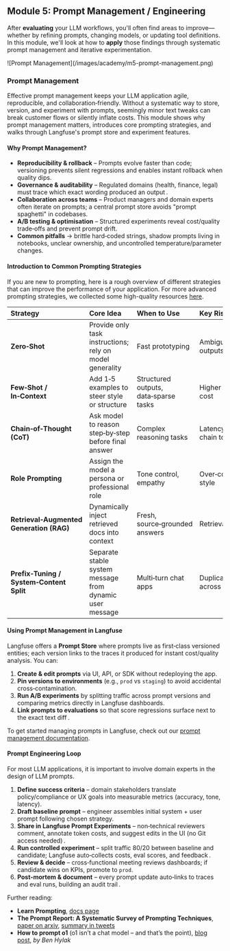 ## **Module 5:** Prompt Management / Engineering

After **evaluating** your LLM workflows, you'll often find areas to improve—whether by refining prompts, changing models, or updating tool definitions. In this module, we'll look at how to **apply** those findings through systematic prompt management and iterative experimentation. 

<Frame className="my-10" fullWidth>
![Prompt Management](/images/academy/m5-prompt-management.png)
</Frame>

### Prompt Management

Effective prompt management keeps your LLM application agile, reproducible, and collaboration‑friendly. Without a systematic way to store, version, and experiment with prompts, seemingly minor text tweaks can break customer flows or silently inflate costs. This module shows why prompt management matters, introduces core prompting strategies, and walks through Langfuse's prompt store and experiment features.

#### **Why Prompt Management?**

* **Reproducibility & rollback** – Prompts evolve faster than code; versioning prevents silent regressions and enables instant rollback when quality dips.  
* **Governance & auditability** – Regulated domains (health, finance, legal) must trace which exact wording produced an output .  
* **Collaboration across teams** – Product managers and domain experts often iterate on prompts; a central prompt store avoids "prompt spaghetti" in codebases.  
* **A/B testing & optimisation** – Structured experiments reveal cost/quality trade‑offs and prevent prompt drift.  
* **Common pitfalls** → brittle hard‑coded strings, shadow prompts living in notebooks, unclear ownership, and uncontrolled temperature/parameter changes.

#### **Introduction to Common Prompting Strategies**

If you are new to prompting, here is a rough overview of different strategies that can improve the performance of your application. For more advanced prompting strategies, we collected some high-quality resources [here](https://langfuse.com/library#prompting). 

| Strategy | Core Idea | When to Use | Key Risk |
| :---- | :---- | :---- | :---- |
| **Zero‑Shot** | Provide only task instructions; rely on model generality | Fast prototyping | Ambiguous outputs |
| **Few‑Shot / In‑Context** | Add 1‑5 examples to steer style or structure | Structured outputs, data‑sparse tasks | Higher token cost |
| **Chain‑of‑Thought (CoT)** | Ask model to reason step‑by‑step before final answer | Complex reasoning tasks | Latency, leak chain to user |
| **Role Prompting** | Assign the model a persona or professional role | Tone control, empathy | Over‑constrained style |
| **Retrieval‑Augmented Generation (RAG)** | Dynamically inject retrieved docs into context  | Fresh, source‑grounded answers | Retrieval latency |
| **Prefix‑Tuning / System‑Content Split** | Separate stable system message from dynamic user message  | Multi‑turn chat apps | Duplication across turns |

#### **Using Prompt Management in Langfuse**

Langfuse offers a **Prompt Store** where prompts live as first‑class versioned entities; each version links to the traces it produced for instant cost/quality analysis. You can:

1. **Create & edit prompts** via UI, API, or SDK without redeploying the app.  
2. **Pin versions to environments** (e.g., `prod` vs `staging`) to avoid accidental cross‑contamination.  
3. **Run A/B experiments** by splitting traffic across prompt versions and comparing metrics directly in Langfuse dashboards.  
4. **Link prompts to evaluations** so that score regressions surface next to the exact text diff .

To get started managing prompts in Langfuse, check out our [prompt management documentation](https://langfuse.com/docs/prompts/get-started).

#### **Prompt Engineering Loop**

For most LLM applications, it is important to involve domain experts in the design of LLM prompts. 

1. **Define success criteria** – domain stakeholders translate policy/compliance or UX goals into measurable metrics (accuracy, tone, latency).  
2. **Draft baseline prompt** – engineer assembles initial system \+ user prompt following chosen strategy.  
3. **Share in Langfuse Prompt Experiments** – non‑technical reviewers comment, annotate token costs, and suggest edits in the UI (no Git access needed) .  
4. **Run controlled experiment** – split traffic 80/20 between baseline and candidate; Langfuse auto‑collects costs, eval scores, and feedback .  
5. **Review & decide** – cross‑functional meeting reviews dashboards; if candidate wins on KPIs, promote to `prod`.  
6. **Post‑mortem & document** – every prompt update auto‑links to traces and eval runs, building an audit trail .


<Callout type="info" emoji="📚">
Further reading:

- **Learn Prompting**, [docs page](https://learnprompting.org/docs)
- **The Prompt Report: A Systematic Survey of Prompting Techniques**, [paper on arxiv](https://arxiv.org/pdf/2406.06608), [summary in tweets](https://x.com/learnprompting/status/1800931910404784380)
- **How to prompt o1** (o1 isn’t a chat model – and that’s the point), [blog post](https://www.latent.space/p/o1-skill-issue), _by Ben Hylak_

</Callout>




















